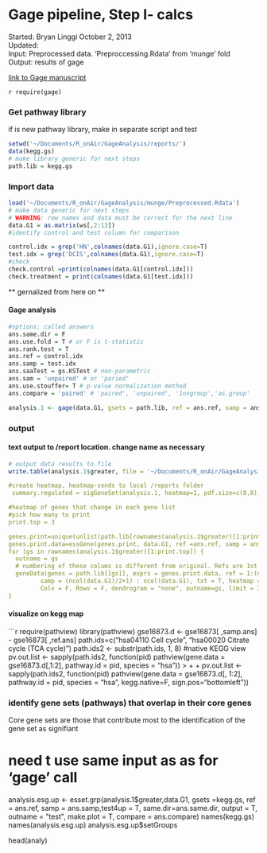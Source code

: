 Gage pipeline, Step I- calcs
========================================================
Started: Bryan Linggi October 2, 2013  
Updated:  
Input: Preprocessed data. 'Preproccessing.Rdata' from 'munge' fold  
Output: results of gage      

[link to Gage manuscript](http://www.biomedcentral.com/1471-2105/10/161) 

`r require(gage) `

### Get pathway library   
if is new pathway library, make in separate script and test
```r
setwd('~/Documents/R_onAir/GageAnalysis/reports/')
data(kegg.gs)
# make library generic for next steps
path.lib = kegg.gs
```

### Import data
```r
load('~/Documents/R_onAir/GageAnalysis/munge/Preprocessed.Rdata')
# make data generic for next steps
# WARNING: row names and data must be correct for the next line
data.G1 = as.matrix(ws[,2:13]) 
#identify control and test column for comparison

control.idx = grep('HN',colnames(data.G1),ignore.case=T)
test.idx = grep('DCIS',colnames(data.G1),ignore.case=T)
#check
check.control =print(colnames(data.G1[control.idx]))
check.treatment = print(colnames(data.G1[test.idx]))
```
** gernalized from here on **

#### Gage analysis
```r
#options: called answers
ans.same.dir = F
ans.use.fold = T # or F is t-statistic
ans.rank.test = T
ans.ref = control.idx
ans.samp = test.idx
ans.saaTest = gs.KSTest # non-parametric
ans.sam = 'unpaired' # or 'paried'
ans.use.stouffer= T # p-value normalization method
ans.compare = 'paired' # 'paired', 'unpaired', '1ongroup','as.group'

analysis.1 <- gage(data.G1, gsets = path.lib, ref = ans.ref, samp = ans.samp, same.dir=ans.same.dir, use.fold= ans.use.fold, rank.test= ans.rank.test, saaTest = ans.saaTest, compare= ans.compare, use.stouffer=ans.use.stouffer)
```
### output
#### text output to /report location. change name as necessary

```r
# output data results to file
write.table(analysis.1$greater, file = '~/Documents/R_onAir/GageAnalysis/reports/test_sample_gage.xls', sep ="\t") `

#create heatmap, heatmap-sends to local /reports folder
 summary.regulated = sigGeneSet(analysis.1, heatmap=1, pdf.size=c(8,8), qpval= 'q.val',  cutoff=.01) #TODO change formatting of heatmap

#heatmap of genes that change in each gene list 
#pick how many to print
print.top = 3

genes.print=unique(unlist(path.lib[rownames(analysis.1$greater)[1:print.top]]))
genes.print.data=essGene(genes.print, data.G1, ref =ans.ref, samp = ans.samp)
for (gs in rownames(analysis.1$greater)[1:print.top]) {
  outname = gs
  # numbering of these colums is different from original. Refs are 1st half, samples are second half
  geneData(genes = path.lib[[gs]], exprs = genes.print.data, ref = 1:(ncol(data.G1)/2),,
         samp = (ncol(data.G1)/2+1) : ncol(data.G1), txt = T, heatmap = T,
         Colv = F, Rowv = F, dendrogram = "none", outname=gs, limit = 3, scatterplot = F)
}
```

#### visualize on kegg map
```r
require(pathview)
library(pathview)
 gse16873.d <- gse16873[ ,samp.ans] - gse16873[ ,ref.ans]
 path.ids=c("hsa04110 Cell cycle", "hsa00020 Citrate cycle (TCA cycle)")
 path.ids2 <- substr(path.ids, 1, 8)
 #native KEGG view
 pv.out.list <- sapply(path.ids2, function(pid) pathview(gene.data = gse16873.d[,1:2], pathway.id = pid, species = "hsa"))
> + +
pv.out.list <- sapply(path.ids2, function(pid) pathview(gene.data = gse16873.d[, 1:2], pathway.id = pid, species = "hsa", kegg.native=F,
                        sign.pos="bottomleft"))



### identify gene sets (pathways) that overlap in their core genes   
Core gene sets are those that contribute most to the identification of the gene set as signifiant   

# need t use same input as as for 'gage' call
analysis.esg.up <- esset.grp(analysis.1$greater,data.G1, gsets =kegg.gs, ref = ans.ref, samp = ans.samp,test4up = T, same.dir=ans.same.dir, output = T, outname = "test", make.plot = T, compare = ans.compare)
names(kegg.gs)
names(analysis.esg.up)
analysis.esg.up$setGroups

head(analy)